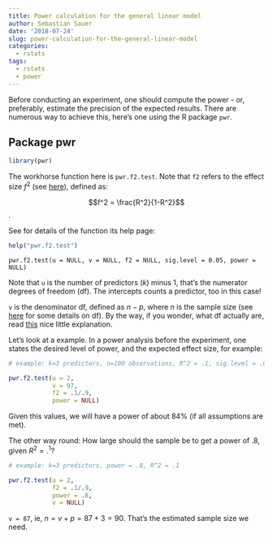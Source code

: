 ```yaml
---
title: Power calculation for the general linear model
author: Sebastian Sauer
date: '2018-07-24'
slug: power-calculation-for-the-general-linear-model
categories:
  - rstats
tags:
  - rstats
  - power
---
```



Before conducting an experiment, one should compute the power - or, preferably, estimate the precision of the expected results. There are numerous way to achieve this, here's one using the R package `pwr`.


## Package pwr

```r
library(pwr)
```


The workhorse function here is `pwr.f2.test`. Note that `f2` refers to the effect size $f^2$ (see [here](https://en.wikipedia.org/wiki/Effect_size#Cohen's_%C6%922)), defined as:

$$f^2 = \frac{R^2}{1-R^2}$$.


See for details of the function its help page:
```r
help("pwr.f2.test")
```


```
pwr.f2.test(u = NULL, v = NULL, f2 = NULL, sig.level = 0.05, power = NULL)
```

Note that `u` is the number of predictors ($k$) minus 1, that's the numerator degrees of freedom (df). The intercepts counts a predictor, too in this case!

`v` is the denominator df, defined as $n-p$, where $n$ is the sample size (see [here](https://math.stackexchange.com/questions/617735/multiple-regression-degrees-of-freedom-f-test) for some details on df).
By the way, if you wonder, what df actually are, read [this](https://www.quora.com/How-can-I-explain-degrees-of-freedom-simply-and-clearly) nice little explanation.

Let's look at a example. In a power analysis before the experiment, one states the desired level of power, and the expected effect size, for example:

```r
# example: k=3 predictors, n=100 observations, R^2 = .1, sig.level = .05 (default)

pwr.f2.test(u = 2,
            v = 97,
            f2 = .1/.9,
            power = NULL)
```

Given this values, we will have a power of about 84% (if all assumptions are met).


The other way round: How large should the sample be to get a power of .8, given $R^2=.^1$?

```r
# example: k=3 predictors, power = .8, R^2 = .1

pwr.f2.test(u = 2,
            f2 = .1/.9,
            power = .8,
            v = NULL)

```

`v = 87`, ie, $n=v+p=87+3=90$. That's the estimated sample size we need.




